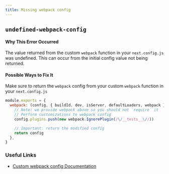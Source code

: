 ```yaml
---
title: Missing webpack config
---
```


## `undefined-webpack-config`

#### Why This Error Occurred

The value returned from the custom `webpack` function in your `next.config.js` was undefined. This can occur from the initial config value not being returned.

#### Possible Ways to Fix It

Make sure to return the `webpack` config from your custom `webpack` function in your `next.config.js`

```js filename="next.config.js"
module.exports = {
  webpack: (config, { buildId, dev, isServer, defaultLoaders, webpack }) => {
    // Note: we provide webpack above so you should not `require` it
    // Perform customizations to webpack config
    config.plugins.push(new webpack.IgnorePlugin(/\/__tests__\//))

    // Important: return the modified config
    return config
  },
}
```

### Useful Links

- [Custom webpack config Documentation](/docs/api-reference/next.config.js/custom-webpack-config)
